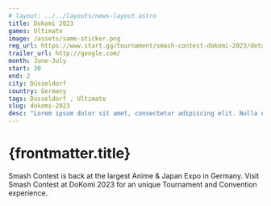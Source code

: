 ```yaml
---
# layout: ../../layouts/news-layout.astro
title: Dokomi 2023
games: Ultimate
image: /assets/same-sticker.png
reg_url: https://www.start.gg/tournament/smash-contest-dokomi-2023/details
trailer_url: http://google.com/
month: June-July
start: 30
end: 2
city: Düsseldorf
country: Germany
tags: Düsseldorf , Ultimate
slug: dokomi-2023
desc: "Lorem ipsum dolor sit amet, consectetur adipiscing elit. Nulla eget mauris lacus. Nunc maximus urna feugiat sem finibus dapibus. Lorem ipsum dolor sit amet, consectetur adipiscing elit."
---
```


# {frontmatter.title}

Smash Contest is back at the largest Anime & Japan Expo in Germany. Visit Smash Contest at DoKomi 2023 for an unique Tournament and Convention experience.



